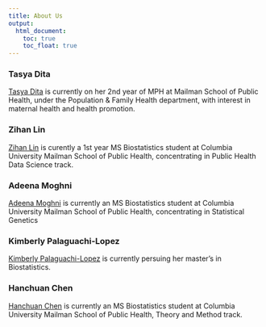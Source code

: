 ```yaml
---
title: About Us
output: 
  html_document:
    toc: true
    toc_float: true
---
```


### Tasya Dita 
<a href="https://tpd2121.github.io/tpd2121_hw4.github.io/">[Tasya Dita]</a> is currently on her 2nd year of MPH at Mailman School of Public Health, under the Population & Family Health department, with interest in maternal health and health promotion. 

### Zihan Lin 

[Zihan Lin](https://zzihanlin.github.io/) is curently a 1st year MS Biostatistics student at Columbia University Mailman School of Public Health, concentrating in Public Health Data Science track.


### Adeena Moghni 

[Adeena Moghni](https://adeenamoghni.github.io/) is currently an MS Biostatistics student at Columbia University Mailman School of Public Health, concentrating in Statistical Genetics

### Kimberly Palaguachi-Lopez 

[Kimberly Palaguachi-Lopez](https://klopez67.github.io/about.html) is currently persuing her master's in Biostatistics. 

### Hanchuan Chen

[Hanchuan Chen](https://documentdog.github.io/) is currently an MS Biostatistics student at Columbia University Mailman School of Public Health, Theory and Method track.





